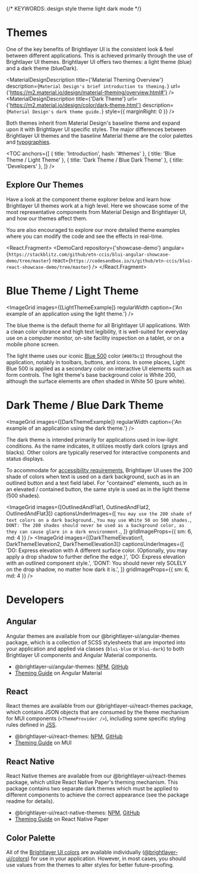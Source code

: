 

{/* KEYWORDS: design style theme light dark mode */}

# Themes

One of the key benefits of Brightlayer UI is the consistent look & feel between different applications. This is achieved primarily through the use of Brightlayer UI themes. Brightlayer UI offers two themes: a light theme (blue) and a dark theme (blueDark).

<MaterialDesignDescription
    title={'Material Theming Overview'}
    description={`Material Design's brief introduction to theming.`}
    url={'https://m2.material.io/design/material-theming/overview.html#'}
/>
<MaterialDesignDescription
    title={'Dark Theme'}
    url={'https://m2.material.io/design/color/dark-theme.html'}
    description={`Material Design's dark theme guide.`}
    style={{ marginRight: 0 }}
/>

Both themes inherit from Material Design's baseline theme and expand upon it with Brightlayer UI specific styles. The major differences between Brightlayer UI themes and the baseline Material theme are the color palettes and [typographies](/style/typography).

<TOC
    anchors={[
        { title: 'Introduction', hash: '#themes' },
        { title: 'Blue Theme / Light Theme' },
        { title: 'Dark Theme / Blue Dark Theme' },
        { title: 'Developers' },
    ]}
/>

## Explore Our Themes

Have a look at the component theme explorer below and learn how Brightlayer UI themes work at a high level. Here we showcase some of the most representative components from Material Design and Brightlayer UI, and how our themes affect them.

<ThemeExplorer />

You are also encouraged to explore our more detailed theme examples where you can modify the code and see the effects in real-time.

<React.Fragment>
    <DemoCard
        repository={'showcase-demo'}
        angular={`https://stackblitz.com/github/etn-ccis/blui-angular-showcase-demo/tree/master`}
        react={`https://codesandbox.io/s/github/etn-ccis/blui-react-showcase-demo/tree/master`}
    />
    <Divider />
</React.Fragment>

# Blue Theme / Light Theme

<ImageGrid images={[LightThemeExample]} regularWidth caption={'An example of an application using the light theme.'} />

The blue theme is the default theme for all Brightlayer UI applications. With a clean color vibrance and high text legibility, it is well-suited for everyday use on a computer monitor, on-site facility inspection on a tablet, or on a mobile phone screen.

The light theme uses our iconic [Blue 500](/style/color) color (`#007bc1`) throughout the application, notably in toolbars, buttons, and icons. In some places, Light Blue 500 is applied as a secondary color on interactive UI elements such as form controls. The light theme's base background color is White 200, although the surface elements are often shaded in White 50 (pure white).

<ImageGrid images={[LightThemeColors]} regularWidth />
<Divider />

# Dark Theme / Blue Dark Theme

<ImageGrid images={[DarkThemeExample]} regularWidth caption={'An example of an application using the dark theme.'} />

The dark theme is intended primarily for applications used in low-light conditions. As the name indicates, it utilizes mostly dark colors (grays and blacks). Other colors are typically reserved for interactive components and status displays.

<ImageGrid images={[DarkThemeColors]} regularWidth />

To accommodate for [accessibility requirements](/design/accessibility), Brightlayer UI uses the 200 shade of colors when text is used on a dark background, such as in an outlined button and a text field label. For "contained" elements, such as in an elevated / contained button, the same style is used as in the light theme (500 shades).

<ImageGrid
    images={[OutlinedAndFlat1, OutlinedAndFlat2, OutlinedAndFlat3]}
    captionsUnderImages={[
        `You may use the 200 shade of text colors on a dark background.`,
        `You may use White 50 on 500 shades.`,
        `DONT: The 200 shades should never be used as a background color, as they can cause glare in a dark environment.`,
    ]}
    gridImageProps={{ sm: 6, md: 4 }}
/>
<ImageGrid
    images={[DarkThemeElevation1, DarkThemeElevation2, DarkThemeElevation3]}
    captionsUnderImages={[
        'DO: Express elevation with A different surface color. (Optionally, you may apply a drop shadow to further define the edge.)',
        'DO: Express elevation with an outlined component style.',
        'DONT: You should never rely SOLELY on the drop shadow, no matter how dark it is.',
    ]}
    gridImageProps={{ sm: 6, md: 4 }}
/>
<Divider />

# Developers

## Angular

Angular themes are available from our @brightlayer-ui/angular-themes package, which is a collection of SCSS stylesheets that are imported into your application and applied via classes (`blui-blue` or `blui-dark`) to both Brightlayer UI components and Angular Material components.

-   @brightlayer-ui/angular-themes: [NPM](https://www.npmjs.com/package/@brightlayer-ui/angular-themes), [GitHub](https://github.com/etn-ccis/blui-angular-themes/tree/master)
-   [Theming Guide](https://material.angular.io/guide/theming) on Angular Material

## React

React themes are available from our @brightlayer-ui/react-themes package, which contains JSON objects that are consumed by the theme mechanism for MUI components (`<ThemeProvider />`), including some specific styling rules defined in [JSS](https://mui.com/system/styles/advanced/#jss-plugins).

-   @brightlayer-ui/react-themes: [NPM](https://www.npmjs.com/package/@brightlayer-ui/react-themes), [GitHub](https://github.com/etn-ccis/blui-react-themes/tree/master)
-   [Theming Guide](https://mui.com/customization/theming/) on MUI

## React Native

React Native themes are available from our @brightlayer-ui/react-themes package, which utilize React Native Paper's theming mechanism. This package contains two separate dark themes which must be applied to different components to achieve the correct appearance (see the package readme for details).

-   @brightlayer-ui/react-native-themes: [NPM](https://www.npmjs.com/package/@brightlayer-ui/react-native-themes), [GitHub](https://github.com/etn-ccis/blui-react-native-themes/tree/master)
-   [Theming Guide](https://callstack.github.io/react-native-paper/docs/guides/theming) on React Native Paper

## Color Palette

All of the [Brightlayer UI colors](/style/color) are available individually ([@brightlayer-ui/colors](https://www.npmjs.com/package/@brightlayer-ui/colors)) for use in your application. However, in most cases, you should use values from the themes to alter styles for better future-proofing.
